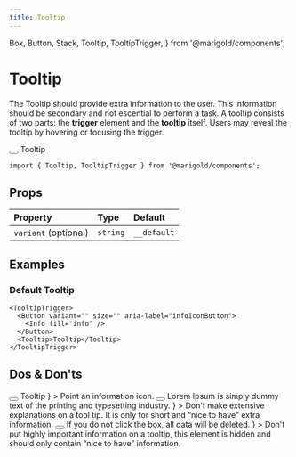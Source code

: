 ```yaml
---
title: Tooltip
---
```


  Box,
  Button,
  Stack,
  Tooltip,
  TooltipTrigger,
} from '@marigold/components';

# Tooltip

The Tooltip should provide extra information to the user. This information should be
secondary and not escential to perform a task.
A tooltip consists of two parts: the **trigger** element and the **tooltip** itself.
Users may reveal the tooltip by hovering or focusing the trigger.

<MarigoldTheme>
  <TooltipTrigger isOpen>
    <Button variant="" size="" aria-label="infoIconButton">
      <Info fill="info" />
    </Button>
    <Tooltip>Tooltip</Tooltip>
  </TooltipTrigger>
</MarigoldTheme>

```tsx onlyCode
import { Tooltip, TooltipTrigger } from '@marigold/components';
```

## Props

| Property             | Type     | Default     |
| :------------------- | :------- | :---------- |
| `variant` (optional) | `string` | `__default` |

## Examples

### Default Tooltip

```tsx expandCode
<TooltipTrigger>
  <Button variant="" size="" aria-label="infoIconButton">
    <Info fill="info" />
  </Button>
  <Tooltip>Tooltip</Tooltip>
</TooltipTrigger>
```

## Dos & Don'ts

<Stack space="small">
  <Box
    display="grid"
    css={{
      gridGap: 'small',
      gridTemplateColumns: 'repeat(auto-fit, minmax(min(500px, 100%), 1fr))',
    }}
  >
    <DoAndDont
      preview={
        <TooltipTrigger isOpen>
          <Button variant="" size="" aria-label="infoIconButton">
            <Info fill="info" />
          </Button>
          <Box as={Tooltip} css={{ position: 'relative' }}>
            Tooltip
          </Box>
        </TooltipTrigger>
      }
    >
      Point an information icon.
    </DoAndDont>
    <DoAndDont
      dont
      preview={
        <TooltipTrigger isOpen>
          <Button variant="" size="" aria-label="infoIconButton">
            <Info fill="info" />
          </Button>
          <Box as={Tooltip} css={{ position: 'relative' }}>
            Lorem Ipsum is simply dummy text of the printing and typesetting
            industry.
          </Box>
        </TooltipTrigger>
      }
    >
      Don't make extensive explanations on a tool tip. It is only for short and
      “nice to have” extra information.
    </DoAndDont>
    <DoAndDont
      dont
      preview={
        <TooltipTrigger isOpen>
          <Button variant="" size="" aria-label="infoIconButton">
            <Info fill="info" />
          </Button>
          <Box as={Tooltip} css={{ position: 'relative' }}>
            If you do not click the box, all data will be deleted.
          </Box>
        </TooltipTrigger>
      }
    >
      Don't put highly important information on a tooltip, this element is
      hidden and should only contain “nice to have” information.
    </DoAndDont>
  </Box>
</Stack>
